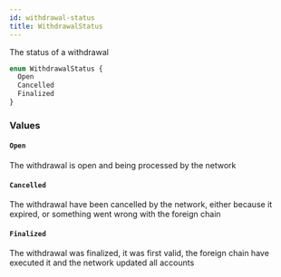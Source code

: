 ```yaml
---
id: withdrawal-status
title: WithdrawalStatus
---
```



The status of a withdrawal

```graphql
enum WithdrawalStatus {
  Open
  Cancelled
  Finalized
}
```


### Values

#### `Open` 

The withdrawal is open and being processed by the network


#### `Cancelled` 

The withdrawal have been cancelled by the network, either because it expired, or something went wrong with the foreign chain


#### `Finalized` 

The withdrawal was finalized, it was first valid, the foreign chain have executed it and the network updated all accounts




